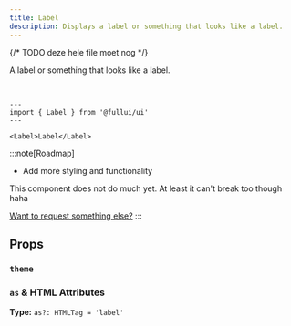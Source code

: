 ```yaml
---
title: Label
description: Displays a label or something that looks like a label.
---
```

{/* TODO deze hele file moet nog */}

A label or something that looks like a label.

<br/>

```astro live
---
import { Label } from '@fullui/ui'
---

<Label>Label</Label>
```

:::note[Roadmap]
- Add more styling and functionality

This component does not do much yet. At least it can't break too though haha

[Want to request something else?](https://github.com/fullui/ui/issues/new)
:::

## Props
### `theme`
<Theming/>

### `as` & HTML Attributes
**Type:** `as?: HTMLTag = 'label'`
<AsProp/>